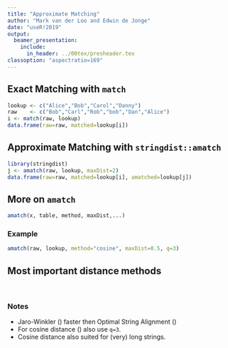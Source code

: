 ```yaml
---
title: "Approximate Matching"
author: "Mark van der Loo and Edwin de Jonge"
date: "useR!2019"
output: 
  beamer_presentation:
    include:
      in_header: ../00tex/presheader.tex
classoption: "aspectratio=169"
---
```


## Exact Matching with `match`

```r
lookup <- c("Alice","Bob","Carol","Danny")
raw    <- c("Bob","Carl","Rob","bob","Dan","Alice")
i <- match(raw, lookup)
data.frame(raw=raw, matched=lookup[i])
```

## Approximate Matching with `stringdist::amatch`

```r
library(stringdist)
j <- amatch(raw, lookup, maxDist=2)
data.frame(raw=raw, matched=lookup[i], amatched=lookup[j])
```

## More on `amatch`

```r
amatch(x, table, method, maxDist,...)
```

\begin{tabular}{ll}
\texttt{x}      & character data to be matched\\
\texttt{table}  & the lookup table with clean values\\
\texttt{method} & string distance type\\
\texttt{maxDist}& Maximum distance allowed\\
\texttt{...}    & Extra options depending on \texttt{"method"}
\end{tabular}

### Example

```r
amatch(raw, lookup, method="cosine", maxDist=0.5, q=3)
```


## Most important distance methods

\begin{center}
\begin{tabular}{lll}
\textbf{Method}     & \textbf{Good for} &\texttt{maxDist}\\
\hline
\texttt{"osa"}      & Typing errors & nr of typing errors allowed\\
\texttt{"cosine"}   & Inconsistent word order    & Between $0$ and $1$\\
\texttt{"jw"}       & Name-address data with typing errors & Between $0$ and $1$\\
\hline
\end{tabular}
\end{center}

$$
\;
$$

### Notes

- Jaro-Winkler (\texttt{"jw"}) faster then Optimal String Alignment (\texttt{"osa"})
- For cosine distance (\texttt{"cosine"}) also use `q=3`.
- Cosine distance also suited for (very) long strings.



